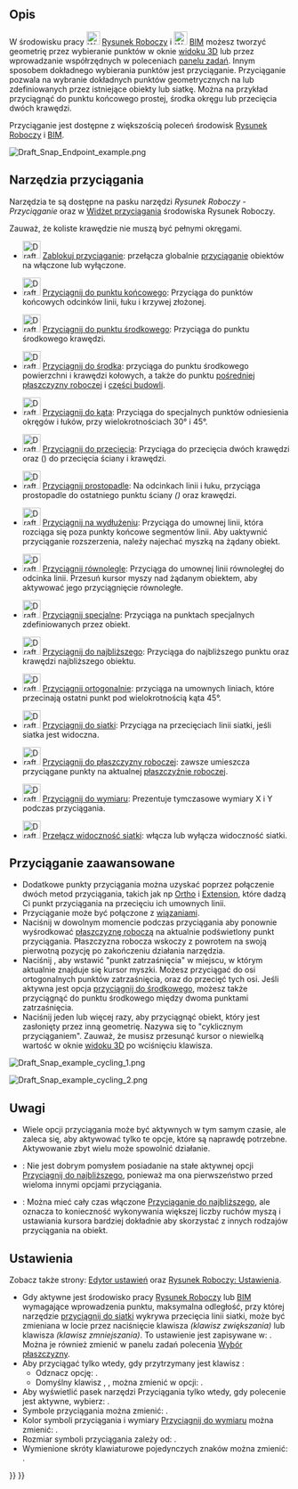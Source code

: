 <languages/>

{{Docnav/pl
|[[Draft_snap_widget/pl|Widżet przyciągania]]
|[[Draft_Constrain/pl|Ograniczanie]]
|[[Draft_Workbench/pl|środowisko pracy Rysunek Roboczy]]
|IconL=
|IconR=
|IconC=Workbench_Draft.svg
}}

{{TOCright}}

<span id="Description"></span>
==Opis==

W środowisku pracy [[Image:Workbench_Draft.svg|24px]] [[Draft_Workbench/pl|Rysunek Roboczy]] i [[Image:Workbench_Arch.svg|24px]] [[BIM_Workbench/pl|BIM]] możesz tworzyć geometrię przez wybieranie punktów w oknie [[3D_view/pl|widoku 3D]] lub przez wprowadzanie współrzędnych w poleceniach [[Task_panel/pl|panelu zadań]]. Innym sposobem dokładnego wybierania punktów jest przyciąganie. Przyciąganie pozwala na wybranie dokładnych punktów geometrycznych na lub zdefiniowanych przez istniejące obiekty lub siatkę. Można na przykład przyciągnąć do punktu końcowego prostej, środka okręgu lub przecięcia dwóch krawędzi.

Przyciąganie jest dostępne z większością poleceń środowisk [[Draft_Workbench/pl|Rysunek Roboczy]] i [[BIM_Workbench/pl|BIM]].

[[Image:Draft_Snap_Endpoint_example.png]]
{{Caption|Przyciąganie do punktu końcowego krawędzi}}

<span id="Snap_tools"></span>
==Narzędzia przyciągania==

Narzędzia te są dostępne na pasku narzędzi ''Rysunek Roboczy - Przyciąganie'' oraz w [[Draft_snap_widget/pl|Widżet przyciągania]] środowiska Rysunek Roboczy.

Zauważ, że koliste krawędzie nie muszą być pełnymi okręgami.

* [[Image:Draft_Snap_Lock.svg|32px]] [[Draft_Snap_Lock/pl|Zablokuj przyciąganie]]: przełącza globalnie [[Draft_Snap/pl|przyciąganie]] obiektów na włączone lub wyłączone.

* [[Image:Draft_Snap_Endpoint.svg|32px]] [[Draft_Snap_Endpoint/pl|Przyciągnij do punktu końcowego]]: Przyciąga do punktów końcowych odcinków linii, łuku i krzywej złożonej.

* [[Image:Draft_Snap_Midpoint.svg|32px]] [[Draft_Snap_Midpoint/pl|Przyciągnij do punktu środkowego]]: Przyciąga do punktu środkowego krawędzi.

* [[Image:Draft_Snap_Center.svg|32px]] [[Draft_Snap_Center/pl|Przyciągnij do środka]]: przyciąga do punktu środkowego powierzchni i krawędzi kołowych, a także do punktu {{PropertyData/pl|Umiejscowienia}} [[Draft_WorkingPlaneProxy/pl|pośredniej płaszczyzny roboczej]] i [[Arch_BuildingPart/pl|części budowli]].

* [[Image:Draft_Snap_Angle.svg|32px]] [[Draft_Snap_Angle/pl|Przyciągnij do kąta]]: Przyciąga do specjalnych punktów odniesienia okręgów i łuków, przy wielokrotnościach 30° i 45°.

* [[Image:Draft_Snap_Intersection.svg|32px]] [[Draft_Snap_Intersection|Przyciągnij do przecięcia]]: Przyciąga do przecięcia dwóch krawędzi oraz ({{Version/pl|1.1}}) do przecięcia ściany i krawędzi.

* [[Image:Draft_Snap_Perpendicular.svg|32px]] [[Draft_Snap_Perpendicular/pl|Przyciągnij prostopadle]]: Na odcinkach linii i łuku, przyciąga prostopadle do ostatniego punktu ściany ''({{Version/pl|0.21}})'' oraz krawędzi.

* [[Image:Draft_Snap_Extension.svg|32px]] [[Draft_Snap_Extension/pl|Przyciągnij na wydłużeniu]]: Przyciąga do umownej linii, która rozciąga się poza punkty końcowe segmentów linii. Aby uaktywnić przyciąganie rozszerzenia, należy najechać myszką na żądany obiekt.

* [[Image:Draft_Snap_Parallel.svg|32px]] [[Draft_Snap_Parallel/pl|Przyciągnij równolegle]]: Przyciąga do umownej linii równoległej do odcinka linii. Przesuń kursor myszy nad żądanym obiektem, aby aktywować jego przyciągnięcie równoległe.

* [[Image:Draft_Snap_Special.svg|32px]] [[Draft_Snap_Special/pl|Przyciągnij specjalne]]: Przyciąga na punktach specjalnych zdefiniowanych przez obiekt. {{Version/pl|0.17}}

* [[Image:Draft_Snap_Near.svg|32px]] [[Draft_Snap_Near/pl|Przyciągnij do najbliższego]]: Przyciąga do najbliższego punktu oraz krawędzi najbliższego obiektu.

* [[Image:Draft_Snap_Ortho.svg|32px]] [[Draft_Snap_Ortho/pl|Przyciągnij ortogonalnie]]: przyciąga na umownych liniach, które przecinają ostatni punkt pod wielokrotnością kąta 45°.

* [[Image:Draft_Snap_Grid.svg|32px]] [[Draft_Snap_Grid/pl|Przyciągnij do siatki]]: Przyciąga na przecięciach linii siatki, jeśli siatka jest widoczna.

* [[Image:Draft_Snap_WorkingPlane.svg|32px]] [[Draft_Snap_WorkingPlane/pl|Przyciągnij do płaszczyzny roboczej]]: zawsze umieszcza przyciągane punkty na aktualnej [[Draft_SelectPlane/pl|płaszczyźnie roboczej]].

* [[Image:Draft_Snap_Dimensions.svg|32px]] [[Draft_Snap_Dimensions/pl|Przyciągnij do wymiaru]]: Prezentuje tymczasowe wymiary X i Y podczas przyciągania.

* [[Image:Draft_ToggleGrid.svg|32px]] [[Draft_ToggleGrid/pl|Przełącz widoczność siatki]]: włącza lub wyłącza widoczność siatki.

<span id="Advanced_snapping"></span>
==Przyciąganie zaawansowane==

* Dodatkowe punkty przyciągania można uzyskać poprzez połączenie dwóch metod przyciągania, takich jak np [[Draft_Snap_Ortho/pl|Ortho]] i [[Draft_Snap_Extension/pl|Extension]], które dadzą Ci punkt przyciągania na przecięciu ich umownych linii.
* Przyciąganie może być połączone z [[Draft_Constrain/pl|wiązaniami]].
* Naciśnij {{KEY|D}} w dowolnym momencie podczas przyciągania aby ponownie wyśrodkować [[Draft_Snap_WorkingPlane/pl|płaszczyznę roboczą]] na aktualnie podświetlony punkt przyciągania. Płaszczyzna robocza wskoczy z powrotem na swoją pierwotną pozycję po zakończeniu działania narzędzia. {{Version/pl|1.1}}
* Naciśnij {{KEY|Q}}, aby wstawić "punkt zatrzaśnięcia" w miejscu, w którym aktualnie znajduje się kursor myszki. Możesz przyciągać do osi ortogonalnych punktów zatrzaśnięcia, oraz do przecięć tych osi. Jeśli aktywna jest opcja [[Draft_Snap_Midpoint/pl|przyciągnij do środkowego]], możesz także przyciągnąć do punktu środkowego między dwoma punktami zatrzaśnięcia.
* Naciśnij {{KEY|`}} jeden lub więcej razy, aby przyciągnąć obiekt, który jest zasłonięty przez inną geometrię. Nazywa się to "cyklicznym przyciąganiem". Zauważ, że musisz przesunąć kursor o niewielką wartość w oknie [[3D_view/pl|widoku 3D]] po wciśnięciu klawisza.

[[Image:Draft_Snap_example_cycling_1.png]]
{{Caption|Przyciąganie cykliczne 1: Czerwony prostokąt został utworzony jako pierwszy, dlatego ma on pierwszeństwo przyciągania. Bez cyklicznego przyciągania nie można przyciągnąć zielonego prostokąta, który jest nakładany na czerwony prostokąt.}}

[[Image:Draft_Snap_example_cycling_2.png]]
{{Caption|Przyciąganie cykliczne 2: Po jednokrotnym użyciu klawisza cyklu przyciągania zielony prostokąt otrzymuje priorytet przyciągania. Możliwe jest teraz przyciąganie do punktu środkowego nałożonej zielonej krawędzi.}}

<span id="Notes"></span>
==Uwagi==

* Wiele opcji przyciągania może być aktywnych w tym samym czasie, ale zaleca się, aby aktywować tylko te opcje, które są naprawdę potrzebne. Aktywowanie zbyt wielu może spowolnić działanie.
* {{VersionMinus/pl|1.0}}: Nie jest dobrym pomysłem posiadanie na stałe aktywnej opcji [[Draft_Snap_Near/pl|Przyciągnij do najbliższego]], ponieważ ma ona pierwszeństwo przed wieloma innymi opcjami przyciągania.
* {{Version/pl|1.1}}: Można mieć cały czas włączone [[Draft_Snap_Near/pl|Przyciąganie do najbliższego]], ale oznacza to konieczność wykonywania większej liczby ruchów myszą i ustawiania kursora bardziej dokładnie aby skorzystać z innych rodzajów przyciągania na obiekt.

<span id="Preferences"></span>
==Ustawienia==

Zobacz także strony: [[Preferences_Editor/pl|Edytor ustawień]] oraz [[Draft_Preferences/pl|Rysunek Roboczy: Ustawienia]].

* Gdy aktywne jest środowisko pracy [[Draft_Workbench/pl|Rysunek Roboczy]] lub [[BIM_Workbench/pl|BIM]] wymagające wprowadzenia punktu, maksymalna odległość, przy której narzędzie [[Draft_Snap_Grid/pl|przyciągnij do siatki]] wykrywa przecięcia linii siatki, może być zmieniana w locie przez naciśnięcie klawisza {{KEY|[}} ''(klawisz zwiększania)'' lub klawisza {{KEY|]}} ''(klawisz zmniejszania)''. To ustawienie jest zapisywane w: {{MenuCommand|Przybory → Edycja parametrów → BaseApp → Preferences → Mod → Draft → snapRange}}. Można je również zmienić w panelu zadań polecenia [[Draft_SelectPlane/pl|Wybór płaszczyzny]].
* Aby przyciągać tylko wtedy, gdy przytrzymany jest klawisz {{MenuCommand|modyfikator przyciągania}}:
** Odznacz opcję: {{MenuCommand|Edycja → Preferencje → Rysunek Roboczy → Siatka i przyciąganie → Przyciąganie → Zawsze przyciągaj ''(wyłącz modyfikator przyciągania)''}}.
** Domyślny klawisz {{MenuCommand|modyfikatora przyciągania}}, {{KEY|Ctrl}}, można zmienić w opcji: {{MenuCommand|Edycja → Preferencje → Rysunek Roboczy → Siatka i przyciąganie → Przyciąganie → Modyfikator ograniczania}}.
* Aby wyświetlić pasek narzędzi Przyciągania tylko wtedy, gdy polecenie jest aktywne, wybierz: {{MenuCommand|Edycja → Preferencje... → Rysunek Roboczy → Interfejs → Pokaż pasek narzędzi szkicu tylko podczas poleceń}}. {{Version/pl|1.0}}
* Symbole przyciągania można zmienić: {{MenuCommand|Edycja → Preferencje... → Rysunek Roboczy → Siatka i przyciąganie → Styl symboli przyciągania}}.
* Kolor symboli przyciągania i wymiary [[Draft_Snap_Dimensions/pl|Przyciągnij do wymiaru]] można zmienić: {{MenuCommand|Edycja → Preferencje... → Rysunek Roboczy → Siatka i przyciąganie → Kolor symbolu przyciągania}}.
* Rozmiar symboli przyciągania zależy od: {{MenuCommand|Edycja → Preferencje... → Wyświetlanie → Widok 3D → Rozmiar znacznika}}. {{Version/pl|1.0}}
* Wymienione skróty klawiaturowe pojedynczych znaków można zmienić: {{MenuCommand|Edycja → Preferencje... → Rysunek Roboczy → Interfejs → Skróty klawiszowe}}.


{{Docnav/pl
|[[Draft_snap_widget/pl|Widżet przyciągania]]
|[[Draft_Constrain/pl|Ograniczanie]]
|[[Draft_Workbench/pl|środowisko pracy Rysunek Roboczy]]
|IconL=
|IconR=
|IconC=Workbench_Draft.svg
}}

{{Draft Tools navi{{#translation:}}}}
{{Userdocnavi{{#translation:}}}}
